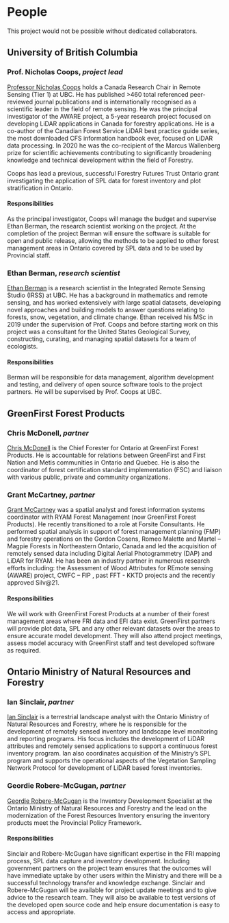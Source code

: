 # People {-#people}

This project would not be possible without dedicated collaborators.

## University of British Columbia {-#ubc}

### Prof. Nicholas Coops, *project lead* {-#ncc}

[Professor Nicholas Coops](https://forestry.ubc.ca/faculty-profile/nicholas-coops/) holds a Canada Research Chair in Remote Sensing (Tier 1) at UBC. He has published >460 total referenced peer-reviewed journal publications and is internationally recognised as a scientific leader in the field of remote sensing. He was the principal investigator of the AWARE project, a 5-year research project focused on developing LiDAR applications in Canada for forestry applications. He is a co-author of the Canadian Forest Service LiDAR best practice guide series, the most downloaded CFS information handbook ever, focused on LiDAR data processing. In 2020 he was the co-recipient of the Marcus Wallenberg prize for scientific achievements contributing to significantly broadening knowledge and technical development within the field of Forestry.

Coops has lead a previous, successful Forestry Futures Trust Ontario grant investigating the application of SPL data for forest inventory and plot stratification in Ontario. 

#### Responsibilities {-#responsibilities-ncc}

As the principal investigator, Coops will manage the budget and supervise Ethan Berman, the research scientist working on the project. At the completion of the project Berman will ensure the software is suitable for open and public release, allowing the methods to be applied to other forest management areas in Ontario covered by SPL data and to be used by Provincial staff.

### Ethan Berman, *research scientist* {-#eb}

[Ethan Berman](linkedin.com/in/ethan-berman) is a research scientist in the Integrated Remote Sensing Studio (IRSS) at UBC. He has a background in mathematics and remote sensing, and has worked extensively with large spatial datasets, developing novel approaches and building models to answer questions relating to forests, snow, vegetation, and climate change. Ethan received his MSc in 2019 under the supervision of Prof. Coops and before starting work on this project was a consultant for the United States Geological Survey, constructing, curating, and managing spatial datasets for a team of ecologists. 

#### Responsibilities {-#responsibilities-eb}

Berman will be responsible for data management, algorithm development and testing, and delivery of open source software tools to the project partners. He will be supervised by Prof. Coops at UBC.

## GreenFirst Forest Products {-#greenfirst}

### Chris McDonell, *partner* {-#cm}

[Chris McDonell](linkedin.com/in/chris-mcdonell-45759113) is the Chief Forester for Ontario at GreenFirst Forest Products. He is accountable for relations between GreenFirst and First Nation and Metis communities in Ontario and Quebec. He is also the coordinator of forest certification standard implementation (FSC) and liaison with various public, private and community organizations.

### Grant McCartney, *partner* {-#gm}

[Grant McCartney](https://ca.linkedin.com/in/grantmccartneygis) was a spatial analyst and forest information systems coordinator with RYAM Forest Management (now GreenFirst Forest Products). He recently transitioned to a role at Forsite Consultants. He performed spatial analysis in support of forest management planning (FMP) and forestry operations on the Gordon Cosens, Romeo Malette and Martel – Magpie Forests in Northeastern Ontario, Canada and led the acquisition of remotely sensed data including Digital Aerial Photogrammetry (DAP) and LiDAR for RYAM. He has been an industry partner in numerous research efforts including: the Assessment of Wood Attributes for REmote sensing (AWARE) project, CWFC – FIP , past FFT - KKTD projects and the recently approved Silv@21.

#### Responsibilities {-#responsibilities-greenfirst}

We will work with GreenFirst Forest Products at a number of their forest management areas where FRI data and EFI data exist. GreenFirst partners will provide plot data, SPL and any other relevant datasets over the areas to ensure accurate model development. They will also attend project meetings, assess model accuracy with GreenFirst staff and test developed software as required. 

## Ontario Ministry of Natural Resources and Forestry {-#ministry}

### Ian Sinclair, *partner* {-#is}

[Ian Sinclair](linkedin.com/in/ian-sinclair-984929a4) is a terrestrial landscape analyst with the Ontario Ministry of Natural Resources and Forestry, where he is responsible for the development of remotely sensed inventory and landscape level monitoring and reporting programs. His focus includes the development of LiDAR attributes and remotely sensed applications to support a continuous forest inventory program. Ian also coordinates acquisition of the Ministry’s SPL program and supports the operational aspects of the Vegetation Sampling Network Protocol for development of LiDAR based forest inventories.

### Geordie Robere-McGugan, *partner* {-#grm}

[Geordie Robere-McGugan](linkedin.com/in/geordie-robere-mcgugan-b5b6aa3) is the Inventory Development Specialist at the Ontario Ministry of Natural Resources and Forestry and the lead on the modernization of the Forest Resources Inventory ensuring the inventory products meet the Provincial Policy Framework. 

#### Responsibilities {-#responsibilities-ministry}

Sinclair and Robere-McGugan have significant expertise in the FRI mapping process, SPL data capture and inventory development. Including government partners on the project team ensures that the outcomes will have immediate uptake by other users within the Ministry and there will be a successful technology transfer and knowledge exchange. Sinclair and Robere-McGugan will be available for project update meetings and to give advice to the research team. They will also be available to test versions of the developed open source code and help ensure documentation is easy to access and appropriate.